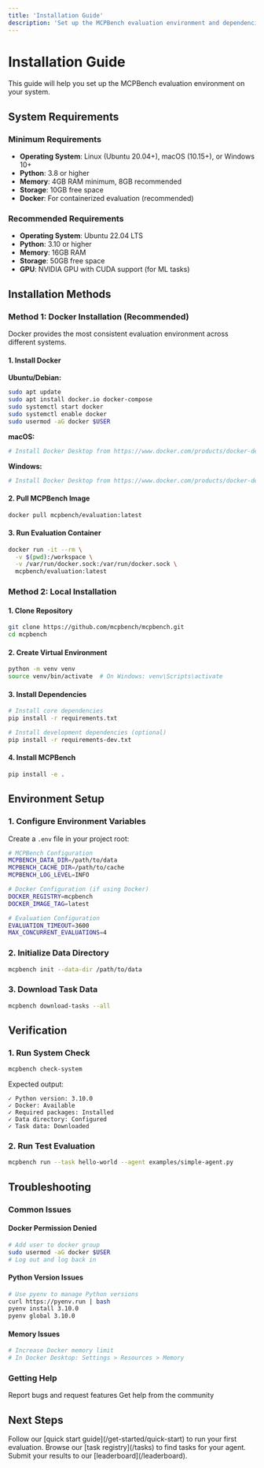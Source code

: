 ```yaml
---
title: 'Installation Guide'
description: 'Set up the MCPBench evaluation environment and dependencies'
---
```


# Installation Guide

This guide will help you set up the MCPBench evaluation environment on your system.

## System Requirements

### Minimum Requirements

- **Operating System**: Linux (Ubuntu 20.04+), macOS (10.15+), or Windows 10+
- **Python**: 3.8 or higher
- **Memory**: 4GB RAM minimum, 8GB recommended
- **Storage**: 10GB free space
- **Docker**: For containerized evaluation (recommended)

### Recommended Requirements

- **Operating System**: Ubuntu 22.04 LTS
- **Python**: 3.10 or higher
- **Memory**: 16GB RAM
- **Storage**: 50GB free space
- **GPU**: NVIDIA GPU with CUDA support (for ML tasks)

## Installation Methods

### Method 1: Docker Installation (Recommended)

Docker provides the most consistent evaluation environment across different systems.

#### 1. Install Docker

**Ubuntu/Debian:**
```bash
sudo apt update
sudo apt install docker.io docker-compose
sudo systemctl start docker
sudo systemctl enable docker
sudo usermod -aG docker $USER
```

**macOS:**
```bash
# Install Docker Desktop from https://www.docker.com/products/docker-desktop
```

**Windows:**
```bash
# Install Docker Desktop from https://www.docker.com/products/docker-desktop
```

#### 2. Pull MCPBench Image

```bash
docker pull mcpbench/evaluation:latest
```

#### 3. Run Evaluation Container

```bash
docker run -it --rm \
  -v $(pwd):/workspace \
  -v /var/run/docker.sock:/var/run/docker.sock \
  mcpbench/evaluation:latest
```

### Method 2: Local Installation

#### 1. Clone Repository

```bash
git clone https://github.com/mcpbench/mcpbench.git
cd mcpbench
```

#### 2. Create Virtual Environment

```bash
python -m venv venv
source venv/bin/activate  # On Windows: venv\Scripts\activate
```

#### 3. Install Dependencies

```bash
# Install core dependencies
pip install -r requirements.txt

# Install development dependencies (optional)
pip install -r requirements-dev.txt
```

#### 4. Install MCPBench

```bash
pip install -e .
```

## Environment Setup

### 1. Configure Environment Variables

Create a `.env` file in your project root:

```bash
# MCPBench Configuration
MCPBENCH_DATA_DIR=/path/to/data
MCPBENCH_CACHE_DIR=/path/to/cache
MCPBENCH_LOG_LEVEL=INFO

# Docker Configuration (if using Docker)
DOCKER_REGISTRY=mcpbench
DOCKER_IMAGE_TAG=latest

# Evaluation Configuration
EVALUATION_TIMEOUT=3600
MAX_CONCURRENT_EVALUATIONS=4
```

### 2. Initialize Data Directory

```bash
mcpbench init --data-dir /path/to/data
```

### 3. Download Task Data

```bash
mcpbench download-tasks --all
```

## Verification

### 1. Run System Check

```bash
mcpbench check-system
```

Expected output:
```
✓ Python version: 3.10.0
✓ Docker: Available
✓ Required packages: Installed
✓ Data directory: Configured
✓ Task data: Downloaded
```

### 2. Run Test Evaluation

```bash
mcpbench run --task hello-world --agent examples/simple-agent.py
```

## Troubleshooting

### Common Issues

#### Docker Permission Denied

```bash
# Add user to docker group
sudo usermod -aG docker $USER
# Log out and log back in
```

#### Python Version Issues

```bash
# Use pyenv to manage Python versions
curl https://pyenv.run | bash
pyenv install 3.10.0
pyenv global 3.10.0
```

#### Memory Issues

```bash
# Increase Docker memory limit
# In Docker Desktop: Settings > Resources > Memory
```

### Getting Help

<CardGroup cols={2}>
  <Card title="GitHub Issues" icon="github" href="https://github.com/mcpbench/mcpbench/issues">
    Report bugs and request features
  </Card>
  <Card title="Discord Support" icon="message-circle" href="https://discord.gg/mcpbench">
    Get help from the community
  </Card>
</CardGroup>

## Next Steps

<Steps>
  <Step title="Quick Start">
    Follow our [quick start guide](/get-started/quick-start) to run your first evaluation.
  </Step>
  <Step title="Explore Tasks">
    Browse our [task registry](/tasks) to find tasks for your agent.
  </Step>
  <Step title="Submit Results">
    Submit your results to our [leaderboard](/leaderboard).
  </Step>
</Steps>
